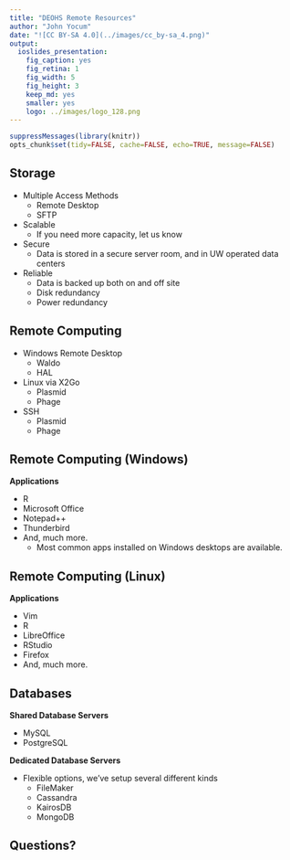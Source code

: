 ```yaml
---
title: "DEOHS Remote Resources"
author: "John Yocum"
date: "![CC BY-SA 4.0](../images/cc_by-sa_4.png)"
output:
  ioslides_presentation:
    fig_caption: yes
    fig_retina: 1
    fig_width: 5
    fig_height: 3
    keep_md: yes
    smaller: yes
    logo: ../images/logo_128.png
---
```


```r
suppressMessages(library(knitr))
opts_chunk$set(tidy=FALSE, cache=FALSE, echo=TRUE, message=FALSE)
```

## Storage

- Multiple Access Methods
    - Remote Desktop
    - SFTP
- Scalable
    - If you need more capacity, let us know
- Secure
    - Data is stored in a secure server room, and in UW operated data centers
- Reliable
    - Data is backed up both on and off site
    - Disk redundancy
    - Power redundancy

## Remote Computing

- Windows Remote Desktop
    - Waldo
    - HAL
- Linux via X2Go
    - Plasmid
    - Phage
- SSH
    - Plasmid
    - Phage

## Remote Computing (Windows)

**Applications**

- R
- Microsoft Office
- Notepad++
- Thunderbird
- And, much more.
    - Most common apps installed on Windows desktops are available.

## Remote Computing (Linux)

**Applications**

- Vim
- R
- LibreOffice
- RStudio
- Firefox
- And, much more.

## Databases

**Shared Database Servers**

- MySQL
- PostgreSQL

**Dedicated Database Servers**

- Flexible options, we've setup several different kinds
    - FileMaker
    - Cassandra
    - KairosDB
    - MongoDB

## Questions?